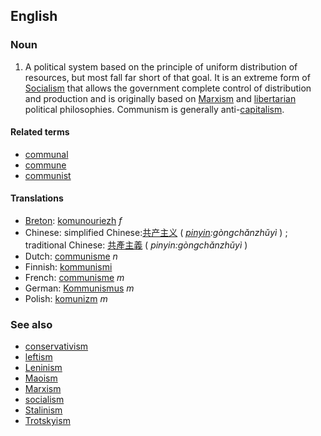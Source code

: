 ==English==
===Noun===

#A political system based on the principle of uniform distribution of resources, but most fall far short of that goal.  It is an extreme form of [[Socialism]] that allows the government complete control of distribution and production and is originally based on [[Marxism]] and [[libertarian]] political philosophies.  Communism is generally anti-[[capitalism]].

====Related terms====
*[[communal]]
*[[commune]]
*[[communist]]

====Translations====
*[[Breton]]: [[komunouriezh]] ''f''
*Chinese: simplified Chinese:[[共产主义]] ( ''[[pinyin]]:gòngchǎnzhǔyì'' ) ; traditional Chinese: [[共產主義]] ( ''pinyin:gòngchǎnzhǔyì'' ) 
*Dutch: [[communisme]] ''n''
*Finnish: [[kommunismi]]
*French: [[communisme]] ''m''
*German: [[Kommunismus]] ''m''
*Polish: [[komunizm]] ''m''

===See also===
*[[conservativism]]
*[[leftism]]
*[[Leninism]]
*[[Maoism]]
*[[Marxism]]
*[[socialism]]
*[[Stalinism]]
*[[Trotskyism]]